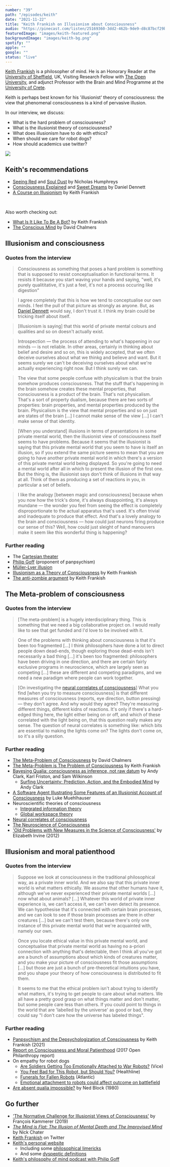 ```yaml
---
number: "39"
path: "/episodes/keith"
date: "2021-11-22"
title: "Keith Frankish on Illusionism about Consciousness"
audio: "https://pinecast.com/listen/25169360-3dd2-462b-9de9-d8c87bcf29b8.mp3"
featuredImage: "images/keith-featured.png"
backgroundImage: "images/keith-bg.png"
spotify: ""
apple: ""
google: ""
status: "live"
---
```


[Keith Frankish](https://www.keithfrankish.com) is a philosopher of mind. He is an Honorary Reader at the [University of Sheffield](https://en.wikipedia.org/wiki/University_of_Sheffield), UK, Visiting Research Fellow with [The Open University](https://en.wikipedia.org/wiki/The_Open_University), and adjunct Professor with the Brain and Mind Programme at the [University of Crete](https://en.wikipedia.org/wiki/University_of_Crete).

Keith is perhaps best known for his 'illusionist' theory of consciousness: the view that phenomenal consciousness is a kind of pervasive illusion.

 In our interview, we discuss:
 -   What is the hard problem of consciousness?
 -   What is the illusionist theory of consciousness?
 -   What does illusionism have to do with ethics?
 -   When should we care for robot dogs?
 -   How should academics use twitter?

<div class="episode-image_variable max-600">


![](images/Keith-Frankish.jpg)

</div>

## Keith's recommendations

- [Seeing Red](https://www.goodreads.com/book/show/626626.Seeing_Red) and [Soul Dust](https://www.goodreads.com/book/show/9751599-soul-dust) by Nicholas Humphreys
- [Consciousness Explained](https://www.goodreads.com/book/show/2069.Consciousness_Explained) and [Sweet Dreams](https://www.goodreads.com/book/show/2070.Sweet_Dreams) by Daniel Dennett
- [A Course on Illusionism](https://www.youtube.com/playlist?list=PLhgvALi0LQGXIA7cKNmGNTiQ7dpS-7dLw) by Keith Frankish

<div className="bookshelf" > <Book url="https://www.goodreads.com/book/show/9751599-soul-dust" image="book-keith-4" spineColor="#ffffff"/> <Book url="https://www.goodreads.com/book/show/2069.Consciousness_Explained" image="book-keith-1" spineColor="#d8e56f"/> <Book url="https://www.youtube.com/playlist?list=PLhgvALi0LQGXIA7cKNmGNTiQ7dpS-7dLw" image="book-keith-5" spineColor="#f24ea7"/> </div><br/>

Also worth checking out:

- [What Is It Like To Be A Bot?](https://philosophynow.org/issues/126/What_Is_It_Like_To_Be_A_Bot) by Keith Frankish
- [The Conscious Mind](https://www.goodreads.com/en/book/show/144960) by David Chalmers

## Illusionism and consciousness

### Quotes from the interview

> Consciousness as something that poses a hard problem is something that is supposed to resist conceptualisation in functional terms. It resists it because you start waving your hands and saying, "well, it's purely qualititative, it's just a feel, it's not a process occuring like digestion"

> I agree completely that this is how we tend to conceptualise our own minds. I feel the pull of that picture as strongly as anyone. But, as [Daniel Dennett](https://en.wikipedia.org/wiki/Daniel_Dennett) would say, I don't trust it. I think my brain could be tricking itself about itself.

> [Illusionism is saying] that this world of private mental colours and qualities and so on doesn't actually exist.

> Introspection — the process of attending to what's happening in our minds — is not reliable. In other areas, certainly in thinking about belief and desire and so on, this is widely accepted, that we often deceive ourselves about what we thinkg and believe and want. But it seems surely we can't be deceiving ourselves about what we're actually experiencing right now. But I think surely we can.

> The view that some people confuse with physicalism is that the brain somehow produces consciousness. That the stuff that's happening in the brain somehow creates these mental properties, that consciousness is a product of the brain. That's not physicalism. That's a sort of property dualism, because there are two sorts of properties: brain properties, and mental properties produced by the brain. Physicalism is the view that mental properties and so on just are states of the brain [...] I cannot make sense of the view [...] I can't make sense of that identity.

> [When you understand] illusions in terms of presentations in some private mental world, then the illusionist view of consciousness itself seems to have problems. Because it seems that the illusionist is saying that this private mental world that you seem to have is itself an illusion, so if you extend the same picture seems to mean that you are going to have another private mental world in which there's a version of this private mental world being displayed. So you're going to need a mental world after all in which to present the illusion of the first one. But the thing is, the illusionist says don't think of illusions in that way at all. Think of them as producing a set of reactions in you, in particular a set of beliefs.

> I like the analogy [between magic and consciousness] because when you now how the trick's done, it's always disappointing, it's always mundane — the wonder you feel from seeing the effect is completely disproportionate to the actual apparatus that's used. It's often trivial and inadequate to produce that effect. And that's a lovely analogy to the brain and consciousness — how could just neurons firing produce our sense of this? Well, how could just sleight of hand manouvers make it seem like this wonderful thing is happening?

### Further reading

- The [Cartesian theater](https://en.wikipedia.org/wiki/Cartesian_theater)
- [Philip Goff](https://en.wikipedia.org/wiki/Philip_Goff_(philosopher)) (proponent of panpsychism)
- [Müller-Lyer illusion](https://en.wikipedia.org/wiki/M%C3%BCller-Lyer_illusion)
- [Illusionism as a Theory of Consciousness](https://philpapers.org/rec/FRAIAA-4) by Keith Frankish
- [The anti-zombie argument](https://philpapers.org/rec/FRATAA) by Keith Frankish

## The Meta-problem of consciousness

### Quotes from the interview

> [The meta-problem] is a hugely interdisciplinary thing. This is something that we need a big collaborative project on. I would really like to see that get funded and I'd love to be involved with it.

> One of the problems with thinking about consciousness is that it's been too fragmented [...] I think philosophers have done a lot to direct people down dead-ends, though exploring those dead-ends isn't necessarily a bad thing [...] it's been too fragmented: philosophers have been driving in one direction, and there are certain fairly exclusive programs in neuroscience, which are largely seen as competing [...] these are different and competing paradigms, and we need a new paradigm where people can work together.

> [On investigating the [neural correlates of consciousness](https://en.wikipedia.org/wiki/Neural_correlates_of_consciousness)] What you find [when you try to measure consciousness] is that different measures of consciousness (reports, eye direction, button pressing) — they don't agree. And why would they agree? They're measuring different things, different kidns of reactions. It's only if there's a hard-edged thing here, the light either being on or off, and which of these correlated with the light being on, that this question really makes any sense. The question of neural correlates is something like: which bits are essential to making the lights come on? The lights don't come on, so it's a silly question.

### Further reading

- [The Meta-Problem of Consciousness](https://philpapers.org/archive/CHATMO-32.pdf) by David Chalmers
- [The Meta-Problem is The Problem of Consciousness](https://philpapers.org/rec/FRATMI-3) by Keith Frankish
- [Bayesing Qualia: consciousness as inference, not raw datum](http://sro.sussex.ac.uk/id/eprint/83110/) by Andy Clark, Karl Friston, and Sam Wilkinson
  - [Surfing Uncertainty: Prediction, Action, and the Embodied Mind](https://www.goodreads.com/book/show/25823558-surfing-uncertainty) by Andy Clark
- [A Software Agent Illustrating Some Features of an Illusionist Account of Consciousness](https://www.openphilanthropy.org/software-agent-illustrating-some-features-illusionist-account-consciousness) by Luke Muehlhauser
- Neuroscientific theories of consciousness
  - [Integrated information theory](https://en.wikipedia.org/wiki/Integrated_information_theory)
  - [Global workspace theory](https://en.wikipedia.org/wiki/Global_workspace_theory)
- [Neural correlates of consciousness](https://en.wikipedia.org/wiki/Neural_correlates_of_consciousness)
- [The Neuroscience of Consciousness](https://plato.stanford.edu/entries/consciousness-neuroscience/)
- ['Old Problems with New Measures in the Science of Consciousness'](https://www.journals.uchicago.edu/doi/abs/10.1093/bjps/axs019?journalCode=bjps) by Elizabeth Irvine (2012)

## Illusionism and moral patienthood

### Quotes from the interview

> Suppose we look at consciousness in the traditional philosophical way, as a private inner world. And we also say that this private inner world is what matters ethically. We assume that other humans have it, although we've never experienced their private mental worlds [...] now what about animals? [...] Whatever this world of private inner experience is, we can't access it, we can't even detect its presence. We can hypothesise that it's connected with certain brain processes, and we can look to see if those brain processes are there in other creatures [...] but we can't test them, because there's only one instance of this private mental world that we're acquainted with, namely our own.

> Once you locate ethical value in this private mental world, and conceptualise that private mental world as having no a-priori connection with anything that's detectable, then I think all you've got are a bunch of assumptions about which kinds of creatures matter, and you make your picture of consciousness fit those assumptions [...] but those are just a bunch of pre-theoretical intuitions you have, and you shape your theory of how consciousness is distributed to fit them.

> It seems to me that the ethical problem isn't about trying to identify what matters, it's trying to get people to care about what matters. We all have a pretty good grasp on what things matter and don't matter, but some people care less than others. If you could point to things in the world that are 'labelled by the universe' as good or bad, they could say "I don't care how the universe has labeled things".

### Further reading

- [Panpsychism and the Depsychologization of Consciousness](https://philpapers.org/rec/FRAPAT-28) by Keith Frankish (2021)
- [Report on Consciousness and Moral Patienthood](https://www.openphilanthropy.org/2017-report-consciousness-and-moral-patienthood) (2017 Open Philanthropy report)
- On empathy for robot dogs
  - [Are Soldiers Getting Too Emotionally Attached to War Robots?](https://www.vice.com/en/article/jppy8g/are-soldiers-getting-too-emotionally-attached-to-war-robots) (Vice)
  - [You Feel Bad for This Robot, but Should You?](https://www.healthline.com/health-news/tech-how-will-making-friends-with-robots-change-society-092213) (Healthline)
  - [Funerals for Fallen Robots](https://www.theatlantic.com/technology/archive/2013/09/funerals-for-fallen-robots/279861/) (Atlantic)
  - [Emotional attachment to robots could affect outcome on battlefield](https://www.washington.edu/news/2013/09/17/emotional-attachment-to-robots-could-affect-outcome-on-battlefield/)
- [Are absent qualia impossible?](https://philpapers.org/rec/BLOAAQ) by Ned Block (1980)

## Go further

- ['The Normative Challenge for Illusionist Views of Consciousness'](https://quod.lib.umich.edu/cgi/t/text/idx/e/ergo/12405314.0006.032/--normative-challenge-for-illusionist-views-of-consciousness?rgn=main;view=fulltext) by François Kammerer (2019)
- [*The Mind is Flat: The Illusion of Mental Depth and The Improvised Mind*](https://www.goodreads.com/en/book/show/36325702) by Nick Chater
- [Keith Frankish](https://twitter.com/keithfrankish) on Twitter
- [Keith's personal website](https://www.keithfrankish.com/)
  - Including some [philosophical limericks](https://www.keithfrankish.com/limericks/)
  - And some [dyspeptic definitions](https://www.keithfrankish.com/dyspeptic-definitions/)
- [Keith's philosophy of mind podcast with Philip Goff](https://www.youtube.com/c/MindChat)